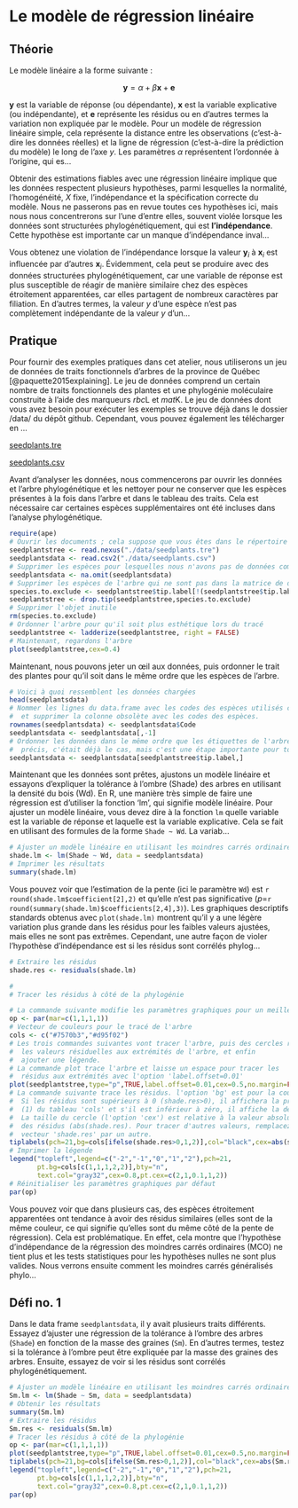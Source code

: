 
# Le modèle de régression linéaire {#linear-regression}

## Théorie

Le modèle linéaire a la forme suivante :

$$\textbf{y} = \alpha + \beta \textbf{x} + \textbf{e}$$

$\textbf{y}$ est la variable de réponse (ou dépendante), $\textbf{x}$ est la variable explicative (ou indépendante), et $\textbf{e}$ représente les résidus ou en d'autres termes la variation non expliquée par le modèle. Pour un modèle de régression linéaire simple, cela représente la distance entre les observations (c'est-à-dire les données réelles) et la ligne de régression (c'est-à-dire la prédiction du modèle) le long de l'axe $y$. Les paramètres $\alpha$ représentent l'ordonnée à l'origine, qui es...

Obtenir des estimations fiables avec une régression linéaire implique que les données respectent plusieurs hypothèses, parmi lesquelles la normalité, l'homogénéité, $X$ fixe, l'indépendance et la spécification correcte du modèle. Nous ne passerons pas en revue toutes ces hypothèses ici, mais nous nous concentrerons sur l'une d'entre elles, souvent violée lorsque les données sont structurées phylogénétiquement, qui est **l'indépendance**. Cette hypothèse est importante car un manque d'indépendance inval...

Vous obtenez une violation de l'indépendance lorsque la valeur $\textbf{y}_i$ à $\textbf{x}_i$ est influencée par d'autres $\textbf{x}_i$. Évidemment, cela peut se produire avec des données structurées phylogénétiquement, car une variable de réponse est plus susceptible de réagir de manière similaire chez des espèces étroitement apparentées, car elles partagent de nombreux caractères par filiation. En d'autres termes, la valeur $y$ d'une espèce n'est pas complètement indépendante de la valeur $y$ d'un...

## Pratique

Pour fournir des exemples pratiques dans cet atelier, nous utiliserons un jeu de données de traits fonctionnels d'arbres de la province de Québec [@paquette2015explaining]. Le jeu de données comprend un certain nombre de traits fonctionnels des plantes et une phylogénie moléculaire construite à l'aide des marqueurs *rbc*L et *mat*K. Le jeu de données dont vous avez besoin pour exécuter les exemples se trouve déjà dans le dossier /data/ du dépôt github. Cependant, vous pouvez également les télécharger en ...

[seedplants.tre](https://simjoly.github.io/ComparativeMethods-HalfDayWorkshop/data/seedplants.tre)

[seedplants.csv](https://simjoly.github.io/ComparativeMethods-HalfDayWorkshop/data/seedplants.csv)

Avant d'analyser les données, nous commencerons par ouvrir les données et l'arbre phylogénétique et les nettoyer pour ne conserver que les espèces présentes à la fois dans l'arbre et dans le tableau des traits. Cela est nécessaire car certaines espèces supplémentaires ont été incluses dans l'analyse phylogénétique.

```r
require(ape)
# Ouvrir les documents ; cela suppose que vous êtes dans le répertoire principal du dossier de l'atelier
seedplantstree <- read.nexus("./data/seedplants.tre")
seedplantsdata <- read.csv2("./data/seedplants.csv")
# Supprimer les espèces pour lesquelles nous n'avons pas de données complètes
seedplantsdata <- na.omit(seedplantsdata)
# Supprimer les espèces de l'arbre qui ne sont pas dans la matrice de données
species.to.exclude <- seedplantstree$tip.label[!(seedplantstree$tip.label %in% seedplantsdata$Code)]
seedplantstree <- drop.tip(seedplantstree,species.to.exclude)
# Supprimer l'objet inutile
rm(species.to.exclude)
# Ordonner l'arbre pour qu'il soit plus esthétique lors du tracé
seedplantstree <- ladderize(seedplantstree, right = FALSE)
# Maintenant, regardons l'arbre
plot(seedplantstree,cex=0.4)
```

Maintenant, nous pouvons jeter un œil aux données, puis ordonner le trait des plantes pour qu'il soit dans le même ordre que les espèces de l'arbre.

```r
# Voici à quoi ressemblent les données chargées
head(seedplantsdata)
# Nommer les lignes du data.frame avec les codes des espèces utilisés comme étiquettes d'arbre 
#  et supprimer la colonne obsolète avec les codes des espèces.
rownames(seedplantsdata) <- seedplantsdata$Code
seedplantsdata <- seedplantsdata[,-1]
# Ordonner les données dans le même ordre que les étiquettes de l'arbre. Dans cet exemple 
#  précis, c'était déjà le cas, mais c'est une étape importante pour toute analyse.
seedplantsdata <- seedplantsdata[seedplantstree$tip.label,]
```


Maintenant que les données sont prêtes, ajustons un modèle linéaire et essayons d'expliquer la tolérance à l'ombre (Shade) des arbres en utilisant la densité du bois (Wd). En R, une manière très simple de faire une régression est d'utiliser la fonction 'lm', qui signifie modèle linéaire. Pour ajuster un modèle linéaire, vous devez dire à la fonction `lm` quelle variable est la variable de réponse et laquelle est la variable explicative. Cela se fait en utilisant des formules de la forme `Shade ~ Wd`. La variab...

```r
# Ajuster un modèle linéaire en utilisant les moindres carrés ordinaires (MCO)
shade.lm <- lm(Shade ~ Wd, data = seedplantsdata)
# Imprimer les résultats
summary(shade.lm)
```

Vous pouvez voir que l'estimation de la pente (ici le paramètre `Wd`) est `r round(shade.lm$coefficient[2],2)` et qu'elle n'est pas significative ($p$=`r round(summary(shade.lm)$coefficients[2,4],3)`). Les graphiques descriptifs standards obtenus avec `plot(shade.lm)` montrent qu'il y a une légère variation plus grande dans les résidus pour les faibles valeurs ajustées, mais elles ne sont pas extrêmes. Cependant, une autre façon de violer l'hypothèse d'indépendance est si les résidus sont corrélés phylog...

```r
# Extraire les résidus
shade.res <- residuals(shade.lm)

#
# Tracer les résidus à côté de la phylogénie

# La commande suivante modifie les paramètres graphiques pour un meilleur rendu de l'arbre
op <- par(mar=c(1,1,1,1))
# Vecteur de couleurs pour le tracé de l'arbre
cols <- c("#7570b3","#d95f02")
# Les trois commandes suivantes vont tracer l'arbre, puis des cercles reflétant 
#  les valeurs résiduelles aux extrémités de l'arbre, et enfin
#  ajouter une légende.
# La commande plot trace l'arbre et laisse un espace pour tracer les 
#  résidus aux extrémités avec l'option 'label.offset=0.01'
plot(seedplantstree,type="p",TRUE,label.offset=0.01,cex=0.5,no.margin=FALSE)
# La commande suivante trace les résidus. l'option 'bg' est pour la couleur de fond.
#  Si les résidus sont supérieurs à 0 (shade.res>0), il affichera la première couleur
#  (1) du tableau 'cols' et s'il est inférieur à zéro, il affiche la deuxième couleur (2). 
#  La taille du cercle (l'option 'cex') est relative à la valeur absolue 
#  des résidus (abs(shade.res). Pour tracer d'autres valeurs, remplacez simplement le 
#  vecteur 'shade.res' par un autre.
tiplabels(pch=21,bg=cols[ifelse(shade.res>0,1,2)],col="black",cex=abs(shade.res),adj=0.505)
# Imprimer la légende
legend("topleft",legend=c("-2","-1","0","1","2"),pch=21,
       pt.bg=cols[c(1,1,1,2,2)],bty="n",
       text.col="gray32",cex=0.8,pt.cex=c(2,1,0.1,1,2))
# Réinitialiser les paramètres graphiques par défaut
par(op) 
```

Vous pouvez voir que dans plusieurs cas, des espèces étroitement apparentées ont tendance à avoir des résidus similaires (elles sont de la même couleur, ce qui signifie qu'elles sont du même côté de la pente de régression). Cela est problématique. En effet, cela montre que l'hypothèse d'indépendance de la régression des moindres carrés ordinaires (MCO) ne tient plus et les tests statistiques pour les hypothèses nulles ne sont plus valides. Nous verrons ensuite comment les moindres carrés généralisés phylo...

## Défi no. 1

Dans le data frame `seedplantsdata`, il y avait plusieurs traits différents. Essayez d'ajuster une régression de la tolérance à l'ombre des arbres (`Shade`) en fonction de la masse des graines (`Sm`). En d'autres termes, testez si la tolérance à l'ombre peut être expliquée par la masse des graines des arbres. Ensuite, essayez de voir si les résidus sont corrélés phylogénétiquement.

```r
# Ajuster un modèle linéaire en utilisant les moindres carrés ordinaires (MCO)
Sm.lm <- lm(Shade ~ Sm, data = seedplantsdata)
# Obtenir les résultats
summary(Sm.lm)
# Extraire les résidus
Sm.res <- residuals(Sm.lm)
# Tracer les résidus à côté de la phylogénie
op <- par(mar=c(1,1,1,1))
plot(seedplantstree,type="p",TRUE,label.offset=0.01,cex=0.5,no.margin=FALSE)
tiplabels(pch=21,bg=cols[ifelse(Sm.res>0,1,2)],col="black",cex=abs(Sm.res),adj=0.505)
legend("topleft",legend=c("-2","-1","0","1","2"),pch=21,
       pt.bg=cols[c(1,1,1,2,2)],bty="n",
       text.col="gray32",cex=0.8,pt.cex=c(2,1,0.1,1,2))
par(op)
```
